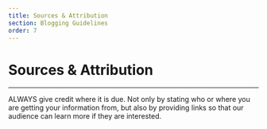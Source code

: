 ```yaml
---
title: Sources & Attribution
section: Blogging Guidelines
order: 7
---
```


# Sources & Attribution
----

ALWAYS give credit where it is due. Not only by stating who or where you are getting your information from, but also by providing links so that our audience can learn more if they are interested.